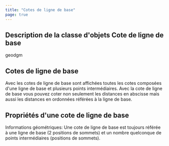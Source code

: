 ```yaml
---
title: "Cotes de ligne de base"
page: true
---
```

## Description de la classe d&#39;objets  <Bold> Cote de ligne de base </Bold> 

 <Placeholder>geodgm</Placeholder> 
## Cotes de ligne de base
Avec les cotes de ligne de base sont affich&#233;es toutes les cotes compos&#233;es d&#39;une ligne de base et plusieurs points interm&#233;diaires. Avec la cote de ligne de base vous pouvez coter non seulement les distances en abscisse mais aussi les distances en ordonn&#233;es r&#233;f&#233;r&#233;es &#224; la ligne de base.

## Propri&#233;t&#233;s d&#39;une cote de ligne de base
 <Bold> Informations g&#233;om&#233;triques: </Bold>  Une cote de ligne de base est toujours r&#233;f&#233;r&#233;e &#224; une ligne de base (2 positions de sommets) et un nombre quelconque de points interm&#233;diaires (positions de sommets).
